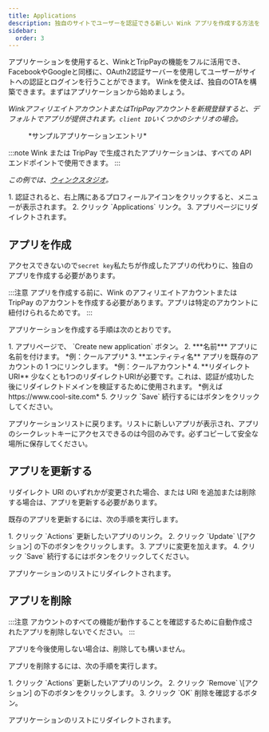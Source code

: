 ```yaml
---
title: Applications
description: 独自のサイトでユーザーを認証できる新しい Wink アプリを作成する方法を学びます。
sidebar:
  order: 3
---
```


アプリケーションを使用すると、WinkとTripPayの機能をフルに活用でき、FacebookやGoogleと同様に、OAuth2認証サーバーを使用してユーザーがサイトへの認証とログインを行うことができます。
Winkを使えば、独自のOTAを構築できます。まずはアプリケーションから始めましょう。

*WinkアフィリエイトアカウントまたはTripPayアカウントを新規登録すると、デフォルトでアプリが提供されます。`client ID`いくつかのシナリオの場合。*

<figure>
  <CloudinaryImage width="350" height="215" resize="scale" quality="best" alt="サンプルアプリケーション" src="academy/application" errorImage="noimage_opaque_nyrtl0.png" />

  <figcaption>*サンプルアプリケーションエントリ*</figcaption>
</figure>


:::note
Wink または TripPay で生成されたアプリケーションは、すべての API エンドポイントで使用できます。
:::

*この例では、[ウィンクスタジオ](https://studio.wink.travel)。*

<Steps>
  1. 認証されると、右上隅にあるプロフィールアイコンをクリックすると、メニューが表示されます。
  2. クリック `Applications` リンク。
  3. アプリページにリダイレクトされます。
</Steps>


## アプリを作成

アクセスできないので`secret key`私たちが作成したアプリの代わりに、独自のアプリを作成する必要があります。

:::注意
アプリを作成する前に、Wink のアフィリエイトアカウントまたは TripPay のアカウントを作成する必要があります。アプリは特定のアカウントに紐付けられるためです。
:::

アプリケーションを作成する手順は次のとおりです。

<Steps>
  1. アプリページで、 `Create new application` ボタン。
  2. ***名前*** アプリに名前を付けます。 *例：クールアプリ*
  3. **エンティティ名** アプリを既存のアカウントの 1 つにリンクします。 *例：クールアカウント*
  4. **リダイレクトURI** 少なくとも1つのリダイレクトURIが必要です。これは、認証が成功した後にリダイレクトドメインを検証するために使用されます。 *例えばhttps://www.cool-site.com*
  5. クリック `Save` 続行するにはボタンをクリックしてください。
</Steps>


アプリケーションリストに戻ります。リストに新しいアプリが表示され、アプリのシークレットキーにアクセスできるのは今回のみです。必ずコピーして安全な場所に保存してください。

## アプリを更新する

リダイレクト URI のいずれかが変更された場合、または URI を追加または削除する場合は、アプリを更新する必要があります。

既存のアプリを更新するには、次の手順を実行します。

<Steps>
  1. クリック `Actions` 更新したいアプリのリンク。
  2. クリック `Update` \[アクション] の下のボタンをクリックします。
  3. アプリに変更を加えます。
  4. クリック `Save` 続行するにはボタンをクリックしてください。
</Steps>


アプリケーションのリストにリダイレクトされます。

## アプリを削除

:::注意
アカウントのすべての機能が動作することを確認するために自動作成されたアプリを削除しないでください。
:::

アプリを今後使用しない場合は、削除しても構いません。

アプリを削除するには、次の手順を実行します。

<Steps>
  1. クリック `Actions` 更新したいアプリのリンク。
  2. クリック `Remove` \[アクション] の下のボタンをクリックします。
  3. クリック `OK` 削除を確認するボタン。
</Steps>


アプリケーションのリストにリダイレクトされます。

